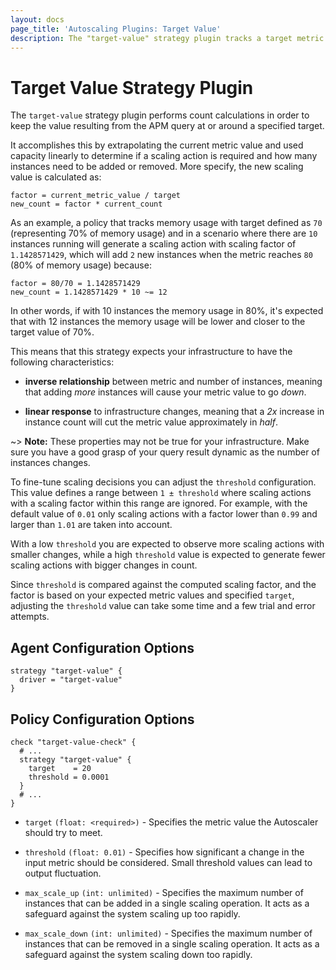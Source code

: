 ```yaml
---
layout: docs
page_title: 'Autoscaling Plugins: Target Value'
description: The "target-value" strategy plugin tracks a target metric value.
---
```


# Target Value Strategy Plugin

The `target-value` strategy plugin performs count calculations in order to
keep the value resulting from the APM query at or around a specified target.

It accomplishes this by extrapolating the current metric value and used
capacity linearly to determine if a scaling action is required and how many
instances need to be added or removed. More specify, the new scaling value is
calculated as:

```
factor = current_metric_value / target
new_count = factor * current_count
```

As an example, a policy that tracks memory usage with target defined as `70`
(representing 70% of memory usage) and in a scenario where there are `10`
instances running will generate a scaling action with scaling factor of
`1.1428571429`, which will add `2` new instances when the metric reaches `80`
(80% of memory usage) because:

```
factor = 80/70 = 1.1428571429
new_count = 1.1428571429 * 10 ~= 12
```

In other words, if with 10 instances the memory usage in 80%, it's expected
that with 12 instances the memory usage will be lower and closer to the target
value of 70%.

This means that this strategy expects your infrastructure to have the following
characteristics:

- **inverse relationship** between metric and number of instances, meaning that
  adding _more_ instances will cause your metric value to go _down_.

- **linear response** to infrastructure changes, meaning that a _2x_ increase
  in instance count will cut the metric value approximately in _half_.

~> **Note:** These properties may not be true for your infrastructure. Make
  sure you have a good grasp of your query result dynamic as the number of
  instances changes.

To fine-tune scaling decisions you can adjust the `threshold` configuration.
This value defines a range between `1 ± threshold` where scaling actions with a
scaling factor within this range are ignored. For example, with the default
value of `0.01` only scaling actions with a factor lower than `0.99` and larger
than `1.01` are taken into account.

With a low `threshold` you are expected to observe more scaling actions with
smaller changes, while a high `threshold` value is expected to generate fewer
scaling actions with bigger changes in count.

Since `threshold` is compared against the computed scaling factor, and the
factor is based on your expected metric values and specified `target`,
adjusting the `threshold` value can take some time and a few trial and error
attempts.

## Agent Configuration Options

```hcl
strategy "target-value" {
  driver = "target-value"
}
```

## Policy Configuration Options

```hcl
check "target-value-check" {
  # ...
  strategy "target-value" {
    target    = 20
    threshold = 0.0001
  }
  # ...
}
```

- `target` `(float: <required>)` - Specifies the metric value the Autoscaler
  should try to meet.

- `threshold` `(float: 0.01)` - Specifies how significant a change in the input
  metric should be considered. Small threshold values can lead to output
  fluctuation.

- `max_scale_up` `(int: unlimited)` - Specifies the maximum number of instances
  that can be added in a single scaling operation. It acts as a safeguard
  against the system scaling up too rapidly.

- `max_scale_down` `(int: unlimited)` - Specifies the maximum number of instances
  that can be removed in a single scaling operation. It acts as a safeguard
  against the system scaling down too rapidly.

